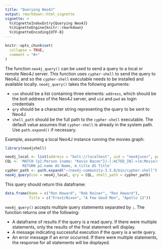 ```yaml
---
title: "Querying Neo4J"
output: rmarkdown::html_vignette
vignette: >
  %\VignetteIndexEntry{Querying Neo4J}
  %\VignetteEngine{knitr::rmarkdown}
  %\VignetteEncoding{UTF-8}
---
```


```r
knitr::opts_chunk$set(
  collapse = TRUE,
  comment = "#>"
)
```

The function `neo4j_query()` can be used to send a query to a local or remote Neo4J server.  This function uses `cypher-shell` to send the query to Neo4J, and so the `cypher-shell` executable needs to be installed and available locally.  `neo4j_query()` takes the following arguments:

* `con` should be a list containing three elements:  `address`, which should be the bolt address of the Neo4J server, and `uid` and `pwd` as login credentials
* `qry` should be a character string representing the query to be sent to Neo4J
* `shell_path` should be the full path to the `cypher-shell` executable.  The default value assumes that `cypher-shell` is already in the system path.  Use `path.expand()` if necessary.  

Example, assuming a local Neo4J instance running the movies graph:

```r
library(neo4jshell)

neo4j_local <- list(address = "bolt://localhost", uid = "neo4juser", pwd = "neo4juser")
CQL <- 'MATCH (p1:Person {name: "Kevin Bacon"})-[:ACTED_IN]->(m:Movie)<-[:DIRECTED]-(p2:Person)
        RETURN p2.name AS Name, m.title AS Title'
cypher_path <- path.expand("~/neo4j-community-3.5.8/bin/cypher-shell")
neo4j_query(con = neo4j_local, qry = CQL, shell_path = cypher_path)

```

This query should return this dataframe:

``` r

data.frame(Name = c("Ron Howard", "Rob Reiner", "Ron Howard"), 
           Title = c("Frost/Nixon", "A Few Good Men", "Apollo 13"))

```

`neo4j_query()` accepts multiple query statements separated by `;`.  The function returns one of the following:

* A dataframe of results if the query is a read query.  If there were multiple statements, only the results of the final statement will display.
* A message indicating successful execution if the query is a write query.
* An error message if an error occurred.  If there were multiple statements, the response for all statements will be displayed.


